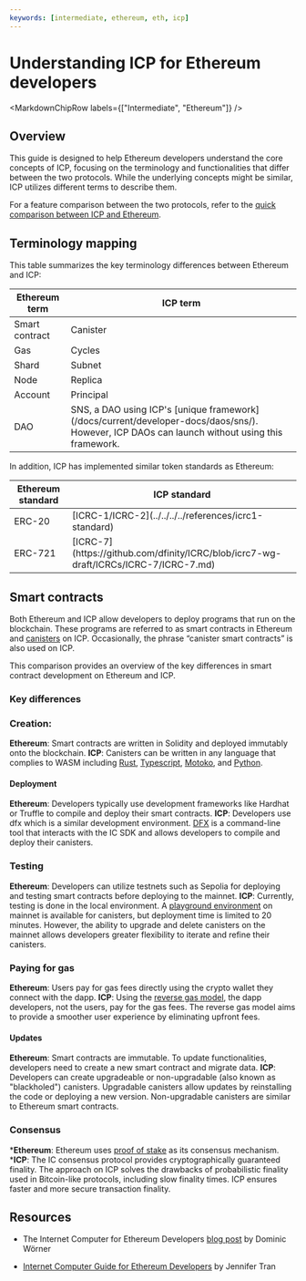 ```yaml
---
keywords: [intermediate, ethereum, eth, icp]
---
```


# Understanding ICP for Ethereum developers

<MarkdownChipRow labels={["Intermediate", "Ethereum"]} />

## Overview
This guide is designed to help Ethereum developers understand the core concepts of ICP, focusing on the terminology and functionalities that differ between the two protocols. While the underlying concepts might be similar, ICP utilizes different terms to describe them.

For a feature comparison between the two protocols, refer to the [quick comparison between ICP and Ethereum](/docs/current/developer-docs/getting-started/overview-of-icp#quick-comparison-with-ethereum).

## Terminology mapping
This table summarizes the key terminology differences between Ethereum and ICP:

<table>
<thead>
<tr>
  <th> Ethereum term </th>
  <th> ICP term </th>
</tr>
</thead>

<tbody>
<tr>
  <td> Smart contract </td>
  <td> Canister </td>
</tr>

<tr>
  <td> Gas </td>
  <td> Cycles </td>
</tr>

<tr>
  <td> Shard </td>
  <td> Subnet </td>
</tr>

<tr>
  <td> Node </td>
  <td> Replica </td>
</tr>

<tr>
  <td> Account </td>
  <td> Principal </td>
</tr>

<tr>
  <td> DAO </td>
  <td> SNS, a DAO using ICP's [unique framework](/docs/current/developer-docs/daos/sns/). However, ICP DAOs can launch without using this framework. </td>
</tr>
</tbody>
</table>

In addition, ICP has implemented similar token standards as Ethereum:

<table>
<thead>
<tr>
  <th> Ethereum standard </th>
  <th> ICP standard </th>
</tr>
</thead>

<tbody>
<tr>
  <td> ERC-20 </td>
  <td> [ICRC-1/ICRC-2](../../../../references/icrc1-standard) </td>
</tr>

<tr>
  <td> ERC-721 </td>
  <td> [ICRC-7](https://github.com/dfinity/ICRC/blob/icrc7-wg-draft/ICRCs/ICRC-7/ICRC-7.md) </td>
</tr>
</tbody>
</table>

## Smart contracts

Both Ethereum and ICP allow developers to deploy programs that run on the blockchain. These programs are referred to as smart contracts in Ethereum and [canisters](/docs/current/developer-docs/smart-contracts/overview/introduction) on ICP. Occasionally, the phrase “canister smart contracts” is also used on ICP.

This comparison provides an overview of the key differences in smart contract development on Ethereum and ICP.

### Key differences

### Creation:
**Ethereum**: Smart contracts are written in Solidity and deployed immutably onto the blockchain.
**ICP**: Canisters can be written in any language that complies to WASM including [Rust](/docs/current/developer-docs/backend/rust/), [Typescript](/docs/current/developer-docs/backend/Typescript), [Motoko](/docs/current/motoko/main/getting-started/motoko-introduction), and [Python](/docs/current/developer-docs/backend/python/).

#### Deployment
**Ethereum**: Developers typically use development frameworks like Hardhat or Truffle to compile and deploy their smart contracts. 
**ICP**: Developers use dfx which is a similar development environment. [DFX](/docs/current/developer-docs/getting-started/install/#installing-dfx-via-dfxvm) is a command-line tool that interacts with the IC SDK and allows developers to compile and deploy their canisters.

### Testing

**Ethereum**: Developers can utilize testnets such as Sepolia for deploying and testing smart contracts before deploying to the mainnet.
**ICP**: Currently, testing is done in the local environment. A [playground environment](/docs/current/developer-docs/developer-tools/ide/playground/) on mainnet is available for canisters, but deployment time is limited to 20 minutes. However, the ability to upgrade and delete canisters on the mainnet allows developers greater flexibility to iterate and refine their canisters.

### Paying for gas

**Ethereum**: Users pay for gas fees directly using the crypto wallet they connect with the dapp.
**ICP**: Using the [reverse gas model](/docs/current/developer-docs/gas-cost/#the-reverse-gas-model), the dapp developers, not the users, pay for the gas fees. The reverse gas model aims to provide a smoother user experience by eliminating upfront fees.

#### Updates
**Ethereum**: Smart contracts are immutable. To update functionalities, developers need to create a new smart contract and migrate data.
**ICP**: Developers can create upgradeable or non-upgradable (also known as "blackholed") canisters. Upgradable canisters allow updates by reinstalling the code or deploying a new version. Non-upgradable canisters are similar to Ethereum smart contracts.

### Consensus

***Ethereum**: Ethereum uses [proof of stake](https://ethereum.org/en/developers/docs/consensus-mechanisms/pos/) as its consensus mechanism.
***ICP**: The IC consensus protocol provides cryptographically guaranteed finality. The approach on ICP solves the drawbacks of probabilistic finality used in Bitcoin-like protocols, including slow finality times. ICP ensures faster and more secure transaction finality.

## Resources

- The Internet Computer for Ethereum Developers [blog post](https://medium.com/dfinity/the-internet-computer-for-ethereum-developers-3331b50db31b) by Dominic Wörner

- [Internet Computer Guide for Ethereum Developers](https://github.com/jennifertrin/ICEthereumGuide) by Jennifer Tran



